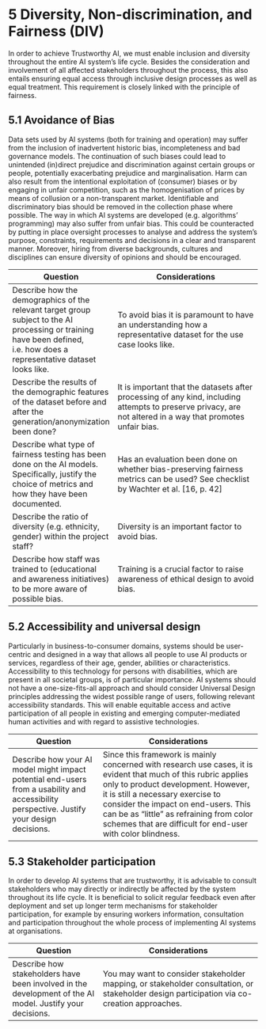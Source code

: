 # 5 Diversity, Non-discrimination, and Fairness (DIV)

In order to achieve Trustworthy AI, we must enable inclusion and diversity throughout the entire AI system’s life cycle. Besides the consideration and involvement of all affected stakeholders throughout the process, this also entails ensuring equal access through inclusive design processes as well as equal treatment. This requirement is closely linked with the principle of fairness.

## 5.1	Avoidance of Bias

Data sets used by AI systems (both for training and operation) may suffer from the inclusion of inadvertent historic bias, incompleteness and bad governance models. The continuation of such biases could lead to unintended (in)direct prejudice and discrimination against certain groups or people, potentially exacerbating prejudice and marginalisation. Harm can also result from the intentional exploitation of (consumer) biases or by engaging in unfair competition, such as the homogenisation of prices by means of collusion or a non-transparent market. Identifiable and discriminatory bias should be removed in the collection phase where possible. The way in which AI systems are developed (e.g. algorithms’ programming) may also suffer from unfair bias. This could be counteracted by putting in place oversight processes to analyse and address the system’s purpose, constraints, requirements and decisions in a clear and transparent manner. Moreover, hiring from diverse backgrounds, cultures and disciplines can ensure diversity of opinions and should be encouraged.

| **Question**        | **Considerations**                     |
|----------------------|---------------------------------------|
| Describe how the demographics of the relevant target group subject to the AI processing or training have been defined, i.e. how does a representative dataset looks like.| To avoid bias it is paramount to have an understanding how a  representative dataset for the use case looks like.| 
| Describe the results of the demographic features of the dataset before and after the generation/anonymization been done?| It is important that the datasets after processing of any kind, including attempts to preserve privacy, are not altered in a way that promotes unfair bias.|
| Describe what type of fairness testing has been done on the AI models. Specifically, justify the choice of metrics and how they have been documented.| Has an evaluation been done on whether bias-preserving fairness metrics can be used? See checklist by Wachter et al. [16, p. 42]|
| Describe the ratio of diversity (e.g. ethnicity, gender) within the project staff?| Diversity is an important factor to avoid bias.|
| Describe how staff was trained to (educational and awareness initiatives) to be more aware of possible bias.| Training is a crucial factor to raise awareness of ethical design to avoid bias.| 

## 5.2	Accessibility and universal design

Particularly in business-to-consumer domains, systems should be user-centric and designed in a way that allows all people to use AI products or services, regardless of their age, gender, abilities or characteristics. Accessibility to this technology for persons with disabilities, which are present in all societal groups, is of particular importance. AI systems should not have a one-size-fits-all approach and should consider Universal Design principles addressing the widest possible range of users, following relevant accessibility standards. This will enable equitable access and active participation of all people in existing and emerging computer-mediated human activities and with regard to assistive technologies.

| **Question**        | **Considerations**                     |
|----------------------|---------------------------------------|
| Describe how your AI model might impact potential end-users from a usability and accessibility perspective. Justify your design decisions.| Since this framework is mainly concerned with research use cases, it is evident that much of this rubric applies only to product development. However, it is still a necessary exercise to consider the impact on end-users. This can be as “little” as refraining from color schemes that are difficult for end-user with color blindness.| 

## 5.3	Stakeholder participation

In order to develop AI systems that are trustworthy, it is advisable to consult stakeholders who may directly or indirectly be affected by the system throughout its life cycle. It is beneficial to solicit regular feedback even after deployment and set up longer term mechanisms for stakeholder participation, for example by ensuring workers information, consultation and participation throughout the whole process of implementing AI systems at organisations.

| **Question**        | **Considerations**                     |
|----------------------|---------------------------------------|
| Describe how stakeholders have been involved in the development of the AI model.  Justify your decisions.| You may want to consider stakeholder mapping, or stakeholder consultation, or stakeholder design participation via co-creation approaches.|
